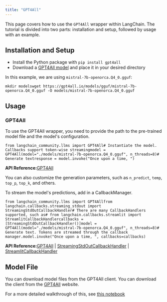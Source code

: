 ```yaml
---
title: "GPT4All"
---
```


This page covers how to use the `GPT4All` wrapper within LangChain. The tutorial is divided into two parts: installation and setup, followed by usage with an example.

## Installation and Setup

* Install the Python package with `pip install gpt4all`
* Download a [GPT4All model](https://gpt4all.io/index.html) and place it in your desired directory

In this example, we are using `mistral-7b-openorca.Q4_0.gguf`:

```
mkdir modelswget https://gpt4all.io/models/gguf/mistral-7b-openorca.Q4_0.gguf -O models/mistral-7b-openorca.Q4_0.gguf
```

## Usage

### GPT4All

To use the GPT4All wrapper, you need to provide the path to the pre-trained model file and the model's configuration.

```
from langchain_community.llms import GPT4All# Instantiate the model. Callbacks support token-wise streamingmodel = GPT4All(model="./models/mistral-7b-openorca.Q4_0.gguf", n_threads=8)# Generate textresponse = model.invoke("Once upon a time, ")
```

**API Reference:**[GPT4All](https://python.langchain.com/api_reference/community/llms/langchain_community.llms.gpt4all.GPT4All.html)

You can also customize the generation parameters, such as `n_predict`, `temp`, `top_p`, `top_k`, and others.

To stream the model's predictions, add in a CallbackManager.

```
from langchain_community.llms import GPT4Allfrom langchain.callbacks.streaming_stdout import StreamingStdOutCallbackHandler# There are many CallbackHandlers supported, such as# from langchain.callbacks.streamlit import StreamlitCallbackHandlercallbacks = [StreamingStdOutCallbackHandler()]model = GPT4All(model="./models/mistral-7b-openorca.Q4_0.gguf", n_threads=8)# Generate text. Tokens are streamed through the callback manager.model.invoke("Once upon a time, ", callbacks=callbacks)
```

**API Reference:**[GPT4All](https://python.langchain.com/api_reference/community/llms/langchain_community.llms.gpt4all.GPT4All.html) | [StreamingStdOutCallbackHandler](https://python.langchain.com/api_reference/core/callbacks/langchain_core.callbacks.streaming_stdout.StreamingStdOutCallbackHandler.html) | [StreamlitCallbackHandler](https://python.langchain.com/api_reference/langchain/callbacks/langchain.callbacks.streamlit.StreamlitCallbackHandler.html)

## Model File

You can download model files from the GPT4All client. You can download the client from the [GPT4All](https://gpt4all.io/index.html) website.

For a more detailed walkthrough of this, see [this notebook](/src/oss/integrations/llms/gpt4all)
